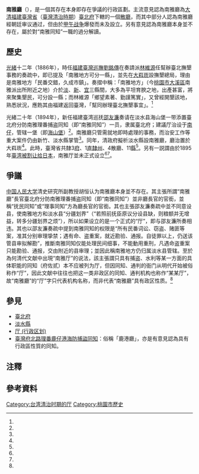 
{{Infobox Hokkien name
| title      = 南雅廳
| hanji      = 南雅廳
| poj        = Lâm-ngá-thiaⁿ
| tl         = Lâm-ngá-thiann
}}
'''南雅廳'''（{{lang-nan|南雅廳|poj=Lâm-ngá-thiaⁿ|tl=Lâm-ngá-thiann}}），是一個其存在本身即存在爭議的行政區劃。主流意見認為南雅廳為[[清朝|大清]][[福建臺灣省|福建臺灣省]]（[[台灣清治時期|臺灣清治時期]]）[[臺北府|臺北府]]下轄的一個[[厅_(行政区划)|散廳]]，而其中部分人認為南雅廳經朝廷审议通过，但由於[[甲午战争|甲午战争]]爆發而未及設立。另有意見認為南雅廳本身並不存在，屬於對“南雅同知”一職的過分解讀。

== 歷史 ==
[[光緒|光緒]]十二年（1886年），時任[[福建臺灣巡撫|福建臺灣巡撫]][[劉銘傳|劉銘傳]]在奏請派[[林維源|林維源]]任幫辦臺北撫墾事務的奏疏中，即已提及「南雅地方可分一縣」，並先在[[大嵙崁|大嵙崁]]設撫墾總局，理由是南雅地方「民番交錯，久成市鎮」。奏摺中稱：「南雅地方」（今[[桃園市|桃園市]][[大溪區|大溪區]]南雅派出所附近之地{{notetag|由於來源出版當時桃園縣尚未升格為[[直轄市_(中華民國)|直轄市]]，來源原作“桃園縣大溪鎮”。<ref name="臺灣史硏究"/>{{rp|18}}}}）介於[[淡水縣|淡]]、[[新竹縣_(清朝)|新]]、[[宜蘭縣_(清朝)|宜]]三縣間，大多為平坦育腴之地，出產甚富，將來聚集墾民，可分設一縣；而林維源「鄉望素著、勤謹篤實」，又曾經開墾該地，熟悉狀況，應飭其由福建返回臺灣，「幫同辦理臺北撫墾事宜」。<ref name="臺灣史硏究"/>{{rp|18, 29}}

光緒二十年（1894年），新任福建臺湾巡抚[[邵友濂|邵友濂]]奏请在淡水县海山堡一带添置臺北府分防南雅理番捕盗同知（即“南雅同知”）一员，隶属臺北府；建議厅治设于[[湳仔溝|南仔]]，管辖一堡（即[[海山堡|海山堡]]）<ref name="中国人民大学"/>。南雅廳只管需就地即時處理的事務，而治安工作等重大案件仍由新竹、淡水縣掌管<ref name="臺灣史硏究"/>{{rp|29}}。同年，清政府擬析淡水縣設南雅廳，廳治置於大嵙崁<ref name="臺北市志"/>。此時，臺灣省共隸3[[府_(行政区划)|府]]、1[[直隸州|直隸州]]、4散廳、11[[县#汉以后|縣]]<ref name="台海恩慟錄"/>。另有一説謂由於1895年[[台灣日治時期|臺湾被割让给日本]]，南雅厅並未正式设立<ref name="臺北市志"/><ref name="闽台六亲"/>。

== 爭議 ==
[[中国人民大学|中国人民大学]]清史研究所副教授胡恒认为南雅廳本身並不存在。其主張所謂“南雅廳”長官臺北府分防南雅理番捕盗同知（即“南雅同知”）並非廳長官的官銜，並稱“抚民同知”或“理事同知”方為廳長官的官銜。其也主張邵友濂奏疏中並不同意设县，使南雅地方和淡水县“分疆划界”（“若照前抚臣原议分设县缺，则粮额并无增益，转多分疆划界之烦”），所以如果设立的是一个正式的“厅”，即与邵友濂所奏相违。其也以邵友濂奏疏中提到南雅同知的权限是“所有民番词讼、窃盗、赌匪等案，准其分别审理挚禁；遇有命、盗重案，就近勘验、通报。自徒罪以上，仍送该管县审拟解勘”，推斷南雅同知仅能处理民间细事，不能動用重刑，凡遇命盗重案只能勘验、通报，交由附近的县审理；並因此稱南雅地方仍归属淡水县管辖。至於為何清代文献中出現“南雅厅”的说法，該主張謂只具有捕盗、水利等某一方面的具体职能的同知（府佐贰）本不应被列为厅，但因同知、通判的衙门从明代开始被俗称作“厅”，因此文献中往往也把这一类非政区的同知、通判机构也称作“某某厅”，故“南雅廳”的“厅”字只代表机构名称，而非代表“南雅廳”具有政区性质。<ref name="中国人民大学"/>

== 參見 ==
*[[臺北府|臺北府]]
*[[淡水縣|淡水縣]]
*[[厅_(行政区划)|厅 (行政区划)]]
*[[臺灣府北路理番鹿仔港海防捕盜同知|臺灣府北路理番鹿仔港海防捕盜同知]]：俗稱「鹿港廳」，亦是有意見認為具有行政區性質的同知。

== 注釋 ==
{{notefoot}}

== 參考資料 ==
{{reflist|refs=
<ref name="臺灣史硏究">{{cite book|title=臺灣史硏究|volume=2|publisher=[[中央研究院|中央研究院]]台灣史研究所籌備處|year=1995|url=https://books.google.com.hk/books?id=FQo2AQAAIAAJ|access-date=2019-07-29|archive-date=2020-08-15|archive-url=https://web.archive.org/web/20200815135752/https://books.google.com.hk/books?id=FQo2AQAAIAAJ|dead-url=no}}</ref>
<ref name="中国人民大学">{{cite web|url=https://www.lunwencloud.com/lunwen/lishilunwen/minzushizhi/20140912/354562.html|title=清代台湾南雅厅建置的研究|publisher=中国人民大学|date=2014-09-12|accessdate=2019-07-29|journal=台湾研究集刊|volume=133|pages=7-13|author=胡恆|archive-url=https://web.archive.org/web/20190114210646/https://www.lunwencloud.com/lunwen/lishilunwen/minzushizhi/20140912/354562.html|archive-date=2019-01-14|dead-url=yes}}</ref>
<ref name="臺北市志">{{cite book|title=臺北市志|author1=吳伯雄|author2=王月鏡|author3=曾迺碩|publisher=臺北市文獻委員會|year=1988|url=https://books.google.com.hk/books?id=YkoyAAAAMAAJ|access-date=2019-07-29|archive-date=2020-08-15|archive-url=https://web.archive.org/web/20200815142104/https://books.google.com.hk/books?id=YkoyAAAAMAAJ|dead-url=no}}</ref>
<ref name="台海恩慟錄">{{cite book|author=思痛子|title=台海恩慟錄|url=https://ctext.org/wiki.pl?if=gb&chapter=228725|year=1896|access-date=2019-07-29|archive-date=2022-03-25|archive-url=https://web.archive.org/web/20220325060738/https://ctext.org/wiki.pl?if=gb&chapter=228725|dead-url=no}}</ref>
<ref name="闽台六亲">{{cite book|title=闽台六亲|author=林其泉|publisher=厦门大学出版社|year=1992|url=https://books.google.com.hk/books?id=EH2uAAAAIAAJ|page=93|access-date=2019-07-29|archive-date=2020-08-15|archive-url=https://web.archive.org/web/20200815142559/https://books.google.com.hk/books?id=EH2uAAAAIAAJ|dead-url=no}}</ref>
}}

{{台灣清治時期行政區劃}}
[[Category:台湾清治时期的厅|Category:台湾清治时期的厅]]
[[Category:桃園市歷史|Category:桃園市歷史]]